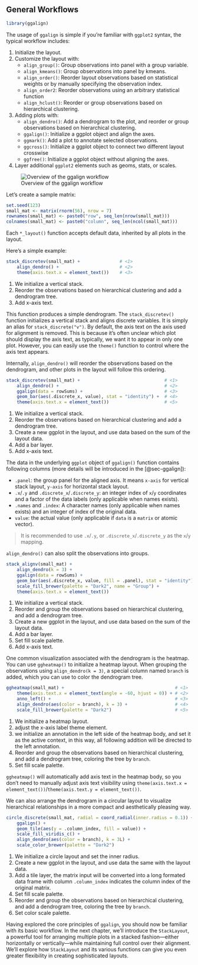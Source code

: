 ## General Workflows
```r
library(ggalign)
```

The usage of `ggalign` is simple if you're familiar with `ggplot2` syntax, the
typical workflow includes: 

  1. Initialize the layout.
  2. Customize the layout with:
      - `align_group()`: Group observations into panel with a group variable.
      - `align_kmeans()`: Group observations into panel by kmeans.
      - `align_order()`: Reorder layout observations based on statistical weights or by manually specifying the observation index.
      - `align_order2`: Reorder observations using an arbitrary statistical function
      - `align_hclust()`: Reorder or group observations based on hierarchical clustering.
  3. Adding plots with:
      - `align_dendro()`: Add a dendrogram to the plot, and reorder or group observations based on hierarchical clustering.
      - `ggalign()`: Initialize a ggplot object and align the axes.
      - `ggmark()`: Add a plot to annotate selected observations.
      - `ggcross()`: Initialize a ggplot object to connect two different layout crosswise
      - `ggfree()`: Initialize a ggplot object without aligning the axes.
  4. Layer additional `ggplot2` elements such as geoms, stats, or scales.

![Overview of the ggalign workflow](workflow.png)

Let’s create a sample matrix:
```r
set.seed(123)
small_mat <- matrix(rnorm(56), nrow = 7)
rownames(small_mat) <- paste0("row", seq_len(nrow(small_mat)))
colnames(small_mat) <- paste0("column", seq_len(ncol(small_mat)))
```

Each `*_layout()` function accepts default data, inherited by all plots in the
layout.

Here's a simple example:
```r
stack_discretev(small_mat) +               # <1>
    align_dendro() +                       # <2>
    theme(axis.text.x = element_text())    # <3>
```
  1. We initialize a vertical stack.
  2. Reorder the observations based on hierarchical clustering and add a
  dendrogram tree.
  3. Add x-axis text.

This function produces a simple dendrogram. The `stack_discretev()` function
initializes a vertical stack and aligns discrete variables. It is simply an
alias for `stack_discrete("v")`. By default, the axis text on the axis used for
alignment is removed. This is because it's often unclear which plot should
display the axis text, as typically, we want it to appear in only one plot.
However, you can easily use the `theme()` function to control where the axis
text appears.

Internally, `align_dendro()` will reorder the observations based on the
dendrogram, and other plots in the layout will follow this ordering.

```r
stack_discretev(small_mat) +                                # <1>
    align_dendro() +                                        # <2>
    ggalign(data = rowSums) +                               # <3>
    geom_bar(aes(.discrete_x, value), stat = "identity") +  # <4>
    theme(axis.text.x = element_text())                     # <5>
```
  1. We initialize a vertical stack.
  2. Reorder the observations based on hierarchical clustering and add a
  dendrogram tree.
  3. Create a new ggplot in the layout, and use data based on the sum of the
  layout data.
  4. Add a bar layer.
  5. Add x-axis text.

The data in the underlying `ggplot` object of `ggalign()` function contains
following columns (more details will be introduced in the [@sec-ggalign]):

 - `.panel`: the group panel for the aligned axis. It means `x-axis` for
 vertical stack layout, `y-axis` for horizontal stack layout.
 - `.x`/`.y` and `.discrete_x`/`.discrete_y`: an integer index of `x`/`y`
   coordinates and a factor of the data labels (only applicable when names
   exists).
 - `.names` and `.index`: A character names (only applicable when names exists)
 and an integer of index of the original data.
 - `value`: the actual value (only applicable if `data` is a `matrix` or
   atomic vector).

>It is recommended to use `.x`/`.y`, or `.discrete_x`/`.discrete_y` as the `x`/`y` mapping.

`align_dendro()` can also split the observations into groups. 
```r
stack_alignv(small_mat) +                                                  # <1>
    align_dendro(k = 3) +                                                  # <2>
    ggalign(data = rowSums) +                                              # <3>
    geom_bar(aes(.discrete_x, value, fill = .panel), stat = "identity") +  # <4>
    scale_fill_brewer(palette = "Dark2", name = "Group") +                 # <5>
    theme(axis.text.x = element_text())                                    # <6>
```
  1. We initialize a vertical stack.
  2. Reorder and group the observations based on hierarchical clustering, and
  add a dendrogram tree.
  3. Create a new ggplot in the layout, and use data based on the sum of the
  layout data.
  4. Add a bar layer.
  5. Set fill scale palette.
  6. Add x-axis text.

One common visualization associated with the dendrogram is the heatmap. You can
use `ggheatmap()` to initialize a heatmap layout. When grouping the observations
using `align_dendro(k = 3)`, a special column named `branch` is added, which you
can use to color the dendrogram tree.

```r
ggheatmap(small_mat) +                                          # <1>
    theme(axis.text.x = element_text(angle = -60, hjust = 0)) + # <2>
    anno_left() +                                               # <3>
    align_dendro(aes(color = branch), k = 3) +                  # <4>
    scale_fill_brewer(palette = "Dark2")                        # <5>
```
  1. We initialize a heatmap layout.
  2. adjust the x-axis label theme element.
  3. we initialize an annotation in the left side of the heatmap body, and set
  it as the active context, in this way, all following addition will be directed
  to the left annotation.
  4. Reorder and group the observations based on hierarchical clustering, and
  add a dendrogram tree, coloring the tree by `branch`.
  5. Set fill scale palette.

`ggheatmap()` will automatically add axis text in the heatmap body, so you don't
need to manually adjust axis text visibility using
`theme(axis.text.x = element_text())`/`theme(axis.text.y = element_text())`.

We can also arrange the dendrogram in a circular layout to visualize
hierarchical relationships in a more compact and aesthetically pleasing way.
```r
circle_discrete(small_mat, radial = coord_radial(inner.radius = 0.1)) + # <1>
    ggalign() +                                                         # <2>
    geom_tile(aes(y = .column_index, fill = value)) +                   # <3>
    scale_fill_viridis_c() +                                            # <4>
    align_dendro(aes(color = branch), k = 3L) +                         # <5>
    scale_color_brewer(palette = "Dark2")                               # <6>
```
  1. We initialize a circle layout and set the inner radius.
  2. Create a new ggplot in the layout, and use data the same with the layout data.
  3. Add a tile layer, the matrix input will be converted into a long formated data
  frame with column `.column_index` indicates the column index of the original matrix.
  4. Set fill scale palette.
  5. Reorder and group the observations based on hierarchical clustering, and
  add a dendrogram tree, coloring the tree by `branch`.
  6. Set color scale palette.

Having explored the core principles of `ggalign`, you should now be familiar
with its basic workflow. In the next chapter, we'll introduce the `StackLayout`,
a powerful tool for arranging multiple plots in a stacked fashion—either
horizontally or vertically—while maintaining full control over their alignment.
We'll explore how `StackLayout` and its various functions can give you even
greater flexibility in creating sophisticated layouts.
